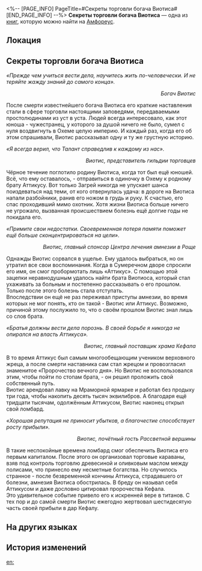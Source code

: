 <%-- [PAGE_INFO]
PageTitle=#Секреты торговли богача Виотиса#
[END_PAGE_INFO] --%>
{{Дополнить}}
{{Книга Инфобокс
|id           = 540
|Название     = 
|Изображение  = Предмет Книга Амфореус 1.png
|Мир          = Амфореус
|Томов        = 1
|Автор        = <!--нужно добавить-->
|Описание     = Собрание знаменитых изречений Виотиса, крупного коммерсанта Охемы прошлого, которые уже тысячу лет передаются из уст в уста. Мелкие торговцы почитают их как путь к успеху в бизнесе.
|Том1         = {{tx}}
|Источник1    = {{tx|Отсутствует источник}}
|Персонажи    = 
|Фракции      = 
}}
'''Секреты торговли богача Виотиса''' — одна из [[Книги|книг]], которую можно найти на [[Амфореус]].

==Локация==
{{Отметка карты|<!--название карты-->|<!--id отметки-->}}

==Секреты торговли богача Виотиса==
''«Прежде чем учиться вести дела, научитесь жить по-человечески. И не теряйте жажду знаний до самого конца».''<br /><div align="right">''Богач Виотис''</div>


После смерти известнейшего богача Виотиса его краткие наставления стали в сфере торговли настоящими заповедями, передаваемыми простолюдинами из уст в уста. Людей всегда интересовало, как этот юноша - чужестранец, у которого за душой ничего не было, сумел с нуля воздвигнуть в Охеме целую империю. И каждый раз, когда его об этом спрашивали, Виотис рассказывал одну и ту же грустную историю.


''«Я всегда верил, что Талант справедлив к каждому из нас».''<br /><div align="right">''Виотис, представитель гильдии торговцев''</div>


Чёрное течение поглотило родину Виотиса, когда тот был ещё юношей. Всё, что ему оставалось, - отправиться в одиночку в Охему к родному брату Аттикусу. Вот только Загрей никогда не упускает шанса поиздеваться над теми, от кого отвернулась удача: в дороге на Виотиса напали разбойники, ранив его ножом в грудь и руку. К счастью, его спас проходивший мимо охотник. Хотя жизни Виотиса больше ничего не угрожало, вызванная происшествием болезнь ещё долгие годы не покидала его.


''«Примите свои недостатки. Своевременная потеря памяти поможет ещё больше сконцентрироваться на цели».''<br /><div align="right">''Виотис, главный спонсор Центра лечения амнезии в Роще''</div>


Однажды Виотис сорвался в ущелье. Ему удалось выбраться, но он утратил все свои воспоминания. Когда в Сумеречном дворе спросили его имя, он смог пробормотать лишь «Аттикус». С помощью этой зацепки неравнодушным удалось найти брата Виотиоса, который стал ухаживать за больным и постепенно рассказывать о его прошлом. Только после этого болезнь стала отступать.<br />
Впоследствии он ещё не раз переживал приступы амнезии, во время которых не мог понять, кто он такой - Виотис или Аттикус. Возможно, причиной этому послужило то, что о своём прошлом Виотис знал лишь со слов брата.


''«Братья должны вести дела порознь. В своей борьбе я никогда не опирался на власть Аттикуса».''<br /><div align="right">''Виотис, главный поставщик храма Кефала''</div>


В то время Аттикус был самым многообещающим учеником верховного жреца, а после смерти наставника сам стал жрецом и провозгласил знаменитое «Пророчество вечного дня». Но Виотис не воспользовался этим, чтобы пойти по стопам брата, - он решил проложить свой собственный путь.<br />
Виотис арендовал лавку на Мраморной ярмарке и работал без продыху три года, чтобы накопить десять тысяч эквилибров. А благодаря ещё тридцати тысячам, одолжённым Аттикусом, Виотис наконец открыл свой ломбард.


''«Хорошая репутация не приносит убытков, а благочестие способствует росту прибыли».''<br /><div align="right">''Виотис, почётный гость Рассветной вершины''</div>


В такие неспокойные времена ломбард смог обеспечить Виотиса его первым капиталом. После этого он организовал торговые караваны, взяв под контроль торговлю древесиной и оливковым маслом между полисами, что принесло ему несметные богатства. Но случилось странное - после безвременной кончины Аттикуса, страдавшего от болезни, амнезия Виотиса обострилась. В бреду он называл себя Аттикусом и даже дословно цитировал пророчества Кефала.<br />
Это удивительное событие привело его к искренней вере в титанов. С тех пор и до самой смерти Виотис ежегодно жертвовал шестидесятую часть своей прибыли в дар Кефалу.

==На других языках==
{{На других языках
|en   = Business Wisdom of Viotis the Wealthy
|zhs  = 「富家翁」维奥提斯的生意经
|zht  = 「富家翁」維奧提斯的生意經
|ja   = 「富豪」ビオティスのビジネス術
|ko   = 「부호」 비오티스의 사업 비결
|es   = Sabiduría de los negocios del magnate Viotis
|fr   = Sagesse commerciale de Viotis le fortuné
|ru   = Секреты торговли богача Виотиса
|th   = เคล็ดลับทำธุรกิจของ Viotis "ผู้ร่ำรวย"
|vi   = Những Chiêu Thức Kinh Doanh Của Vị Đại Gia Viotis
|de   = Geschäftsweisheit von Viotis dem Reichen
|id   = Pedoman Bisnis Viotis "Si Pengusaha Kaya"
|pt   = A Sabedoria Empresarial de Viotis, o Rico
}}

==История изменений==
{{История изменений|3.5}}

[[en:]]